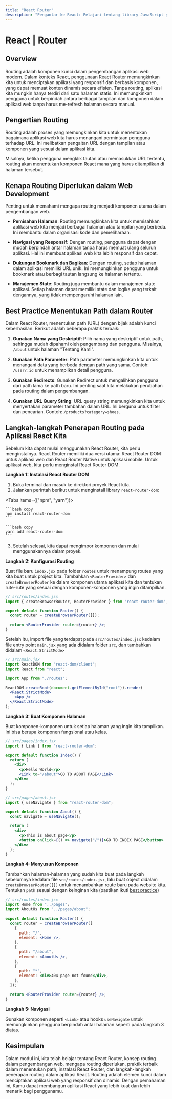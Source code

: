 ```yaml
---
title: "React Router"
description: "Pengantar ke React: Pelajari tentang library JavaScript yang populer untuk membuat antarmuka pengguna yang interaktif dan responsif."
---
```



# React | Router

## Overview

Routing adalah komponen kunci dalam pengembangan aplikasi web modern. Dalam konteks React, penggunaan React Router memungkinkan kita untuk menciptakan aplikasi yang responsif dan berbasis komponen, yang dapat memuat konten dinamis secara efisien. Tanpa routing, aplikasi kita mungkin hanya terdiri dari satu halaman statis. Ini memungkinkan pengguna untuk berpindah antara berbagai tampilan dan komponen dalam aplikasi web tanpa harus me-refresh halaman secara manual.

## Pengertian Routing

Routing adalah proses yang memungkinkan kita untuk menentukan bagaimana aplikasi web kita harus menangani permintaan pengguna terhadap URL. Ini melibatkan pengaitan URL dengan tampilan atau komponen yang sesuai dalam aplikasi kita.

Misalnya, ketika pengguna mengklik tautan atau memasukkan URL tertentu, routing akan menentukan komponen React mana yang harus ditampilkan di halaman tersebut.

## Kenapa Routing Diperlukan dalam Web Development

Penting untuk memahami mengapa routing menjadi komponen utama dalam pengembangan web.

- **Pemisahan Halaman**:
  Routing memungkinkan kita untuk memisahkan aplikasi web kita menjadi berbagai halaman atau tampilan yang berbeda. Ini membantu dalam organisasi kode dan pemeliharaan.

- **Navigasi yang Responsif**:
  Dengan routing, pengguna dapat dengan mudah berpindah antar halaman tanpa harus memuat ulang seluruh aplikasi. Hal ini membuat aplikasi web kita lebih responsif dan cepat.

- **Dukungan Bookmark dan Bagikan**:
  Dengan routing, setiap halaman dalam aplikasi memiliki URL unik. Ini memungkinkan pengguna untuk bookmark atau berbagi tautan langsung ke halaman tertentu.

- **Manajemen State**:
  Routing juga membantu dalam manajemen state aplikasi. Setiap halaman dapat memiliki state dan logika yang terkait dengannya, yang tidak mempengaruhi halaman lain.

## Best Practice Menentukan Path dalam Router

Dalam React Router, menentukan path (URL) dengan bijak adalah kunci keberhasilan. Berikut adalah beberapa praktik terbaik:

1. **Gunakan Nama yang Deskriptif**:
   Pilih nama yang deskriptif untuk path, sehingga mudah dipahami oleh pengembang dan pengguna. Misalnya, `/about` untuk halaman "Tentang Kami".

2. **Gunakan Path Parameter**:
   Path parameter memungkinkan kita untuk menangani data yang berbeda dengan path yang sama. Contoh: `/user/:id` untuk menampilkan detail pengguna.

3. **Gunakan Redirects**:
   Gunakan Redirect untuk mengalihkan pengguna dari path lama ke path baru. Ini penting saat kita melakukan perubahan pada routing dalam pengembangan.

4. **Gunakan URL Query String**:
   URL query string memungkinkan kita untuk menyertakan parameter tambahan dalam URL. Ini berguna untuk filter dan pencarian. Contoh: `/products?category=shoes`.

## Langkah-langkah Penerapan Routing pada Aplikasi React Kita

Sebelum kita dapat mulai menggunakan React Router, kita perlu menginstalnya. React Router memiliki dua versi utama: React Router DOM untuk aplikasi web dan React Router Native untuk aplikasi mobile. Untuk aplikasi web, kita perlu menginstal React Router DOM.

**Langkah 1: Instalasi React Router DOM**

1.  Buka terminal dan masuk ke direktori proyek React kita.
2.  Jalankan perintah berikut untuk menginstall library `react-router-dom`:

<Tabs items={["npm", "yarn"]}>
  <Tab>

    ```bash copy
    npm install react-router-dom
    ```

  </Tab>
  <Tab>

    ```bash copy
    yarn add react-router-dom
    ```

  </Tab>
</Tabs>

3. Setelah selesai, kita dapat mengimpor komponen dan mulai menggunakannya dalam proyek.

**Langkah 2: Konfigurasi Routing**

Buat file baru `index.jsx` pada folder `routes` untuk menampung routes yang kita buat untuk project kita. Tambahkan `<RouterProvider>` dan `createBrowserRouter` ke dalam komponen utama aplikasi kita dan tentukan rute-rute yang sesuai dengan komponen-komponen yang ingin ditampilkan.

```jsx copy
// src/routes/index.jsx
import { createBrowserRouter, RouterProvider } from "react-router-dom";

export default function Router() {
  const router = createBrowserRouter([]);

  return <RouterProvider router={router} />;
}
```

Setelah itu, import file yang terdapat pada `src/routes/index.jsx` kedalam file entry point `main.jsx` yang ada didalam folder `src`, dan tambahkan didalam `<React.StrictMode>`

```jsx copy
// src/main.jsx
import ReactDOM from "react-dom/client";
import React from "react";

import App from "./routes";

ReactDOM.createRoot(document.getElementById("root")).render(
  <React.StrictMode>
    <App />
  </React.StrictMode>
);
```

**Langkah 3: Buat Komponen Halaman**

Buat komponen-komponen untuk setiap halaman yang ingin kita tampilkan. Ini bisa berupa komponen fungsional atau kelas.

```jsx copy
// src/pages/index.jsx
import { Link } from "react-router-dom";

export default function Index() {
  return (
    <div>
      <p>Hello World</p>
      <Link to="/about">GO TO ABOUT PAGE</Link>
    </div>
  );
}
```

```jsx copy
// src/pages/about.jsx
import { useNavigate } from "react-router-dom";

export default function About() {
  const navigate = useNavigate();

  return (
    <div>
      <p>This is about page</p>
      <button onClick={() => navigate("/")}>GO TO INDEX PAGE</button>
    </div>
  );
}
```

**Langkah 4: Menyusun Komponen**

Tambahkan halaman-halaman yang sudah kita buat pada langkah sebelumnya kedalam file `src/routes/index.jsx`, lalu buat object didalam `createBrowserRouter([])` untuk menambahkan route baru pada website kita. Tentukan `path` sesuai dengan keinginan kita (pastikan ikuti [best practice](#best-practice-menentukan-path-dalam-router))

```jsx copy
// src/routes/index.jsx
import Home from "../pages";
import AboutUs from "../pages/about";

export default function Router() {
  const router = createBrowserRouter([
    {
      path: "/",
      element: <Home />,
    },
    {
      path: "/about",
      element: <AboutUs />,
    },
    {
      path: "*",
      element: <div>404 page not found</div>,
    },
  ]);

  return <RouterProvider router={router} />;
}
```

**Langkah 5: Navigasi**

Gunakan komponen seperti `<Link>` atau hooks `useNavigate` untuk memungkinkan pengguna berpindah antar halaman seperti pada langkah 3 diatas.

## Kesimpulan

Dalam modul ini, kita telah belajar tentang React Router, konsep routing dalam pengembangan web, mengapa routing diperlukan, praktik terbaik dalam menentukan path, instalasi React Router, dan langkah-langkah penerapan routing dalam aplikasi React. Routing adalah elemen kunci dalam menciptakan aplikasi web yang responsif dan dinamis. Dengan pemahaman ini, Kamu dapat membangun aplikasi React yang lebih kuat dan lebih menarik bagi penggunamu.
